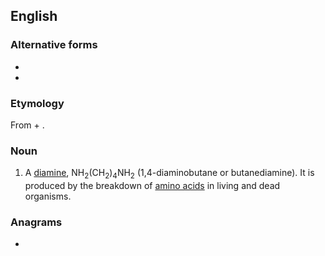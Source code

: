 ==English==

===Alternative forms===
* {{l|en|putrescin}}
* {{l|en|putrescene}}

===Etymology===
From {{etyl|la|en}} {{m|la|pūtrēscō||to rot}} + {{suffix||ine|lang=en}}.

===Noun===
{{en-noun|~}}
{{wikipedia}}

# A [[diamine]], NH<sub>2</sub>(CH<sub>2</sub>)<sub>4</sub>NH<sub>2</sub> (1,4-diaminobutane or butanediamine). It is produced by the breakdown of [[amino acid]]s in living and dead organisms.

===Anagrams===
* {{anagrams|en|Punic trees}}